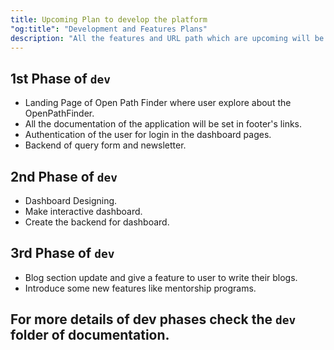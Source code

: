 ```yaml
---
title: Upcoming Plan to develop the platform
"og:title": "Development and Features Plans"
description: "All the features and URL path which are upcoming will be defined here"
---
```


## 1st Phase of `dev`

- Landing Page of Open Path Finder where user explore about the OpenPathFinder.
- All the documentation of the application will be set in footer's links.
- Authentication of the user for login in the dashboard pages.
- Backend of query form and newsletter.


## 2nd Phase of `dev`

- Dashboard Designing.
- Make interactive dashboard.
- Create the backend for dashboard.


## 3rd Phase of `dev`

- Blog section update and give a feature to user to write their blogs.
- Introduce some new features like mentorship programs.


## For more details of dev phases check the `dev` folder of documentation.
